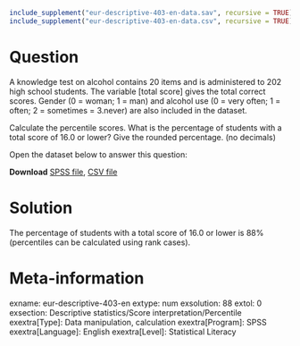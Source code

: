 ```{r, echo = FALSE, results = "hide"}
include_supplement("eur-descriptive-403-en-data.sav", recursive = TRUE)
include_supplement("eur-descriptive-403-en-data.csv", recursive = TRUE)
```

Question
========
A knowledge test on alcohol contains 20 items and is administered to 202 high school students. The variable [total score] gives the total correct scores. Gender (0 = woman; 1 = man) and alcohol use (0 = very often; 1 = often; 2 = sometimes = 3.never) are also included in the dataset. 

Calculate the percentile scores. What is the percentage of students with a total score of 16.0 or lower? Give the rounded percentage. (no decimals) 

Open the dataset below to answer this question:

**Download** [SPSS file](eur-descriptive-403-en-data.sav), [CSV file](eur-descriptive-403-en-data.csv)


Solution
========
The percentage of students with a total score of 16.0 or lower is 88% (percentiles can be calculated using rank cases).


Meta-information
================
exname: eur-descriptive-403-en
extype: num
exsolution: 88
extol: 0
exsection: Descriptive statistics/Score interpretation/Percentile
exextra[Type]: Data manipulation, calculation
exextra[Program]: SPSS
exextra[Language]: English
exextra[Level]: Statistical Literacy